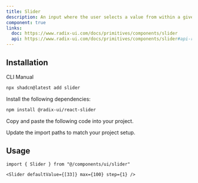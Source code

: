 ```yaml
---
title: Slider
description: An input where the user selects a value from within a given range.
component: true
links:
  doc: https://www.radix-ui.com/docs/primitives/components/slider
  api: https://www.radix-ui.com/docs/primitives/components/slider#api-reference
---
```


<ComponentPreview name="slider-demo" description="A slider component." />

## Installation

<CodeTabs>

<TabsList>
  <TabsTrigger value="cli">CLI</TabsTrigger>
  <TabsTrigger value="manual">Manual</TabsTrigger>
</TabsList>
<TabsContent value="cli">

```bash
npx shadcn@latest add slider
```

</TabsContent>

<TabsContent value="manual">

<Steps>

<Step>Install the following dependencies:</Step>

```bash
npm install @radix-ui/react-slider
```

<Step>Copy and paste the following code into your project.</Step>

<ComponentSource name="slider" title="components/ui/slider.tsx" />

<Step>Update the import paths to match your project setup.</Step>

</Steps>

</TabsContent>

</CodeTabs>

## Usage

```tsx
import { Slider } from "@/components/ui/slider"
```

```tsx
<Slider defaultValue={[33]} max={100} step={1} />
```
